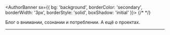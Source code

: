 <!-- @mdx mdx -->

<AuthorBanner sx={{
  bg: 'background',
  borderColor: 'secondary',
  borderWidth: '3px',
  borderStyle: 'solid',
  boxShadow: 'initial'
}}>
  <AuthorBannerAvatar />
  {/* <Avatar /> */}
  <div>
    <AuthorBannerHeading
      as="h1"
      sx={{ fontSize: [7] }}
    />
    <AuthorBannerDescription />
    <SocialLinks fontSize="32px" />
  </div>
</AuthorBanner>

Блог о внимании, сознании и потреблении. А ещё о проектах.

---

<FeedSearch />
<Tags />
<FeedItems />
